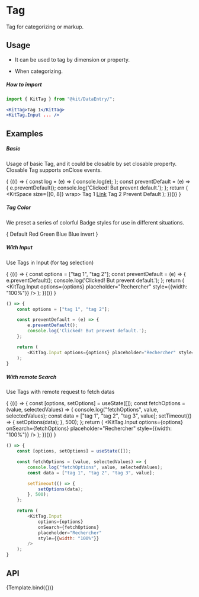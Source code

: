 
<Meta
    title="Design System/DataEntry/Tag"
    component={KitTag}
    argTypes={argTypes}
/>

<style></style>

# Tag

Tag for categorizing or markup.

## Usage
- It can be used to tag by dimension or property.

- When categorizing.

##### How to import
```jsx
import { KitTag } from "@kit/DataEntry/";

<KitTag>Tag 1</KitTag>
<KitTag.Input ... />
```

## Examples

##### Basic
Usage of basic Tag, and it could be closable by set closable property. Closable Tag supports onClose events.

{
<Canvas withSource="none">
    {(() => {
        const log = (e) => {
            console.log(e); 
        };
        const preventDefault = (e) => {
            e.preventDefault();
            console.log('Clicked! But prevent default.');
        };
        return (
           <KitSpace size={[0, 8]} wrap>
                <KitTag>Tag 1</KitTag>
                <KitTag>
                    <a href="https://github.com/ant-design/ant-design/issues/1862">Link</a>
                </KitTag>
                <KitTag closable onClose={log}>
                    Tag 2
                </KitTag>
                <KitTag closable onClose={preventDefault}>
                    Prevent Default
                </KitTag>
            </KitSpace>
        );
    })()}
</Canvas>
}

##### Tag Color

We preset a series of colorful Badge styles for use in different situations.

{
<Canvas withSource="none">
    <Fragment>
        <KitSpace size="middle">
            <KitTag>Default</KitTag>
            <KitTag color="red">Red</KitTag>
            <KitTag color="green">Green</KitTag>
            <KitTag color="blue">Blue</KitTag>
            <KitTag color="blueInvert">Blue invert</KitTag>
        </KitSpace>
    </Fragment>
</Canvas>
}

##### With Input
Use Tags in Input (for tag selection)

{
<Canvas withSource="none">
    {(() => {
        const options = ["tag 1", "tag 2"];
        const preventDefault = (e) => {
            e.preventDefault();
            console.log('Clicked! But prevent default.');
        };
        return (
            <KitTag.Input
                options={options}
                placeholder="Rechercher"
                style={{width: "100%"}}
            />
        );
    })()}
</Canvas>
}

```js
() => {
    const options = ["tag 1", "tag 2"];

    const preventDefault = (e) => {
        e.preventDefault();
        console.log('Clicked! But prevent default.');
    };

    return (
        <KitTag.Input options={options} placeholder="Rechercher" style={{width: "100%"}}/>
    );
}
```

##### With remote Search
Use Tags with remote request to fetch datas

{
<Canvas withSource="none">
    {(() => {
        const [options, setOptions] = useState([]);
        const fetchOptions = (value, selectedValues) => {
            console.log("fetchOptions", value, selectedValues);
            const data = ["tag 1", "tag 2", "tag 3", value];
            setTimeout(() => {
                setOptions(data);
            }, 500);
        };
        return (
            <KitTag.Input
                options={options}
                onSearch={fetchOptions}
                placeholder="Rechercher"
                style={{width: "100%"}}
            />
        );
    })()}
</Canvas>
}

```js
() => {
    const [options, setOptions] = useState([]);

    const fetchOptions = (value, selectedValues) => {
        console.log("fetchOptions", value, selectedValues);
        const data = ["tag 1", "tag 2", "tag 3", value];

        setTimeout(() => {
            setOptions(data);
        }, 500);
    };

    return (
        <KitTag.Input
            options={options}
            onSearch={fetchOptions}
            placeholder="Rechercher"
            style={{width: "100%"}}
        />
    );
}
```

## API

<Canvas>
    <Story name="Tag">{Template.bind({})}</Story>
</Canvas>

<Controls story="Tag" />
